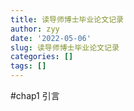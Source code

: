 ```yaml
---
title: 读导师博士毕业论文记录
author: zyy
date: '2022-05-06'
slug: 读导师博士毕业论文记录
categories: []
tags: []
---
```

#chap1 引言